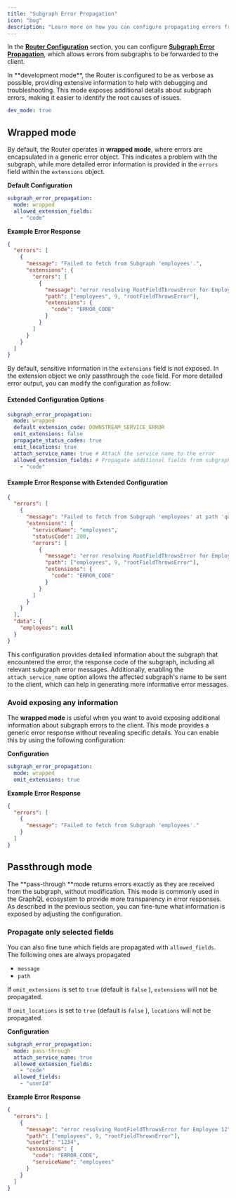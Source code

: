 ```yaml
---
title: "Subgraph Error Propagation"
icon: "bug"
description: "Learn more on how you can configure propagating errors from Subgraphs to the client."
---
```


In the [**Router Configuration**](/router/configuration) section, you can configure [**Subgraph Error Propagation**](/router/configuration#subgraph-error-propagation), which allows errors from subgraphs to be forwarded to the client.

<Info>
  In **development mode**, the Router is configured to be as verbose as possible, providing extensive information to help with debugging and troubleshooting. This mode exposes additional details about subgraph errors, making it easier to identify the root causes of issues.

```yaml
dev_mode: true
```

</Info>

## Wrapped mode

By default, the Router operates in **wrapped mode**, where errors are encapsulated in a generic error object. This indicates a problem with the subgraph, while more detailed error information is provided in the `errors` field within the `extensions` object.

**Default Configuration**

```yaml
subgraph_error_propagation:
  mode: wrapped
  allowed_extension_fields:
    - "code"
```

**Example Error Response**

```json
{
  "errors": [
    {
      "message": "Failed to fetch from Subgraph 'employees'.",
      "extensions": {
        "errors": [
          {
            "message": "error resolving RootFieldThrowsError for Employee 12",
            "path": ["employees", 9, "rootFieldThrowsError"],
            "extensions": {
              "code": "ERROR_CODE"
            }
          }
        ]
      }
    }
  ]
}
```

By default, sensitive information in the `extensions` field is not exposed. In the extension object we only passthrough the `code` field. For more detailed error output, you can modify the configuration as follow:

#### Extended Configuration Options

```yaml
subgraph_error_propagation:
  mode: wrapped
  default_extension_code: DOWNSTREAM_SERVICE_ERROR
  omit_extensions: false
  propagate_status_codes: true
  omit_locations: true
  attach_service_name: true # Attach the service name to the error
  allowed_extension_fields: # Propagate additional fields from subgraphs
    - "code"
```

#### Example Error Response with Extended Configuration

```json
{
  "errors": [
    {
      "message": "Failed to fetch from Subgraph 'employees' at path 'query.employees.@'.",
      "extensions": {
        "serviceName": "employees",
        "statusCode": 200,
        "errors": [
          {
            "message": "error resolving RootFieldThrowsError for Employee 12",
            "path": ["employees", 9, "rootFieldThrowsError"],
            "extensions": {
              "code": "ERROR_CODE"
            }
          }
        ]
      }
    }
  ],
  "data": {
    "employees": null
  }
}
```

This configuration provides detailed information about the subgraph that encountered the error, the response code of the subgraph, including all relevant subgraph error messages. Additionally, enabling the `attach_service_name` option allows the affected subgraph's name to be sent to the client, which can help in generating more informative error messages.

### Avoid exposing any information

The **wrapped mode** is useful when you want to avoid exposing additional information about subgraph errors to the client. This mode provides a generic error response without revealing specific details. You can enable this by using the following configuration:

**Configuration**

```yaml
subgraph_error_propagation:
  mode: wrapped
  omit_extensions: true
```

**Example Error Response**

```json
{
  "errors": [
    {
      "message": "Failed to fetch from Subgraph 'employees'."
    }
  ]
}
```

## Passthrough mode

The **pass-through **mode returns errors exactly as they are received from the subgraph, without modification. This mode is commonly used in the GraphQL ecosystem to provide more transparency in error responses. As described in the previous section, you can fine-tune what information is exposed by adjusting the configuration.

### Propagate only selected fields

You can also fine tune which fields are propagated with `allowed_fields`. The following ones are always propagated

- `message`
- `path`

If `omit_extensions` is set to `true` (default is `false` ), `extensions` will not be propagated.

If `omit_locations` is set to `true` (default is `false` ), `locations` will not be propagated.

**Configuration**

```yaml
subgraph_error_propagation:
  mode: pass-through
  attach_service_name: true
  allowed_extension_fields:
    - "code"
  allowed_fields:
    - "userId"
```

**Example Error Response**

```json
{
  "errors": [
    {
      "message": "error resolving RootFieldThrowsError for Employee 12",
      "path": ["employees", 9, "rootFieldThrowsError"],
      "userId": "1234",
      "extensions": {
        "code": "ERROR_CODE",
        "serviceName": "employees"
      }
    }
  ]
}
```
